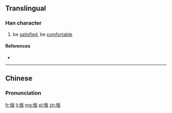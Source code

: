 {{also|愜}}
==Translingual==

===Han character===
{{Han char|rn=61|rad=心|as=08|sn=11|four=|canj=心尸大廿 (PSKT)|ids=⿰[[忄]]⿷[[匚]][[夹]]}}

# be [[satisfied]], be [[comfortable]]

====References====
* {{Han ref|kx=0392.181|hdz=42313.020|uh=60EC|ud=24812}}

----

==Chinese==
{{zh-hanzi-box|惬|[[愜]]}}

===Pronunciation===
{{zh-pron
|m=qiè
|c=hip3
|mc=
|oc=
|cat=v
}}

[[fr:惬]]
[[li:惬]]
[[mg:惬]]
[[pl:惬]]
[[zh:惬]]